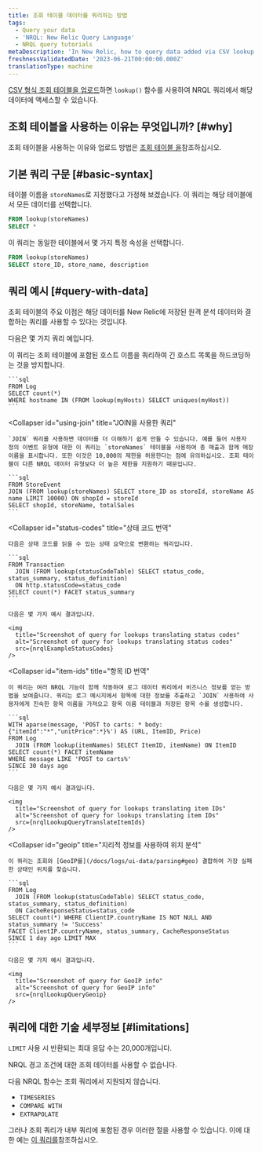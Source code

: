 ```yaml
---
title: 조회 테이블 데이터를 쿼리하는 방법
tags:
  - Query your data
  - 'NRQL: New Relic Query Language'
  - NRQL query tutorials
metaDescription: 'In New Relic, how to query data added via CSV lookup tables.'
freshnessValidatedDate: '2023-06-21T00:00:00.000Z'
translationType: machine
---
```





[CSV 형식 조회 테이블을 업로드](/docs/logs/ui-data/lookup-tables-ui)하면 `lookup()` 함수를 사용하여 NRQL 쿼리에서 해당 데이터에 액세스할 수 있습니다.

## 조회 테이블을 사용하는 이유는 무엇입니까? [#why]

조회 테이블을 사용하는 이유와 업로드 방법은 [조회 테이블 을](/docs/logs/ui-data/lookup-tables-ui)참조하십시오.

## 기본 쿼리 구문 [#basic-syntax]

테이블 이름을 `storeNames`로 지정했다고 가정해 보겠습니다. 이 쿼리는 해당 테이블에서 모든 데이터를 선택합니다.

```sql
FROM lookup(storeNames) 
SELECT *
```

이 쿼리는 동일한 테이블에서 몇 가지 특정 속성을 선택합니다.

```sql
FROM lookup(storeNames) 
SELECT store_ID, store_name, description
```

## 쿼리 예시 [#query-with-data]

조회 테이블의 주요 이점은 해당 데이터를 New Relic에 저장된 원격 분석 데이터와 결합하는 쿼리를 사용할 수 있다는 것입니다.

다음은 몇 가지 쿼리 예입니다.

<CollapserGroup>
  <Collapser
    id="avoid-hardcording"
    title="긴 호스트 목록을 하드코딩하지 마십시오."
  >
    이 쿼리는 조회 테이블에 포함된 호스트 이름을 쿼리하여 긴 호스트 목록을 하드코딩하는 것을 방지합니다.

    ```sql
    FROM Log 
    SELECT count(*)
    WHERE hostname IN (FROM lookup(myHosts) SELECT uniques(myHost))
    ```
  </Collapser>

  <Collapser
    id="using-join"
    title="JOIN을 사용한 쿼리"
  >
    `JOIN` 쿼리를 사용하면 데이터를 더 이해하기 쉽게 만들 수 있습니다. 예를 들어 사용자 정의 이벤트 유형에 대한 이 쿼리는 `storeNames` 테이블을 사용하여 총 매출과 함께 매장 이름을 표시합니다. 또한 이것은 10,000의 제한을 허용한다는 점에 유의하십시오. 조회 테이블이 다른 NRQL 데이터 유형보다 더 높은 제한을 지원하기 때문입니다.

    ```sql
    FROM StoreEvent 
    JOIN (FROM lookup(storeNames) SELECT store_ID as storeId, storeName AS name LIMIT 10000) ON shopId = storeId 
    SELECT shopId, storeName, totalSales
    ```
  </Collapser>

  <Collapser
    id="status-codes"
    title="상태 코드 번역"
  >
    다음은 상태 코드를 읽을 수 있는 상태 요약으로 변환하는 쿼리입니다.

    ```sql
    FROM Transaction 
      JOIN (FROM lookup(statusCodeTable) SELECT status_code, status_summary, status_definition)
      ON http.statusCode=status_code
    SELECT count(*) FACET status_summary
    ```

    다음은 몇 가지 예시 결과입니다.

    <img
      title="Screenshot of query for lookups translating status codes"
      alt="Screenshot of query for lookups translating status codes"
      src={nrqlExampleStatusCodes}
    />
  </Collapser>

  <Collapser
    id="item-ids"
    title="항목 ID 번역"
  >
    이 쿼리는 여러 NRQL 기능이 함께 작동하여 로그 데이터 쿼리에서 비즈니스 정보를 얻는 방법을 보여줍니다. 쿼리는 로그 메시지에서 항목에 대한 정보를 추출하고 `JOIN` 사용하여 사용자에게 친숙한 항목 이름을 가져오고 항목 이름 테이블과 저장된 항목 수를 생성합니다.

    ```sql
    WITH aparse(message, 'POST to carts: * body: {"itemId":"*","unitPrice":*}%') AS (URL, ItemID, Price)
    FROM Log 
      JOIN (FROM lookup(itemNames) SELECT ItemID, itemName) ON ItemID
    SELECT count(*) FACET itemName 
    WHERE message LIKE 'POST to carts%'
    SINCE 30 days ago
    ```

    다음은 몇 가지 예시 결과입니다.

    <img
      title="Screenshot of query for lookups translating item IDs"
      alt="Screenshot of query for lookups translating item IDs"
      src={nrqlLookupQueryTranslateItemIds}
    />
  </Collapser>

  <Collapser
    id="geoip"
    title="지리적 정보를 사용하여 위치 분석"
  >
    이 쿼리는 조회와 [GeoIP를](/docs/logs/ui-data/parsing#geo) 결합하여 가장 실패한 상태인 위치를 찾습니다.

    ```sql
    FROM Log 
      JOIN (FROM lookup(statusCodeTable) SELECT status_code, status_summary, status_definition)
      ON CacheResponseStatus=status_code
    SELECT count(*) WHERE ClientIP.countryName IS NOT NULL AND status_summary != 'Success'
    FACET ClientIP.countryName, status_summary, CacheResponseStatus
    SINCE 1 day ago LIMIT MAX
    ```

    다음은 몇 가지 예시 결과입니다.

    <img
      title="Screenshot of query for GeoIP info"
      alt="Screenshot of query for GeoIP info"
      src={nrqlLookupQueryGeoip}
    />
  </Collapser>
</CollapserGroup>

## 쿼리에 대한 기술 세부정보 [#limitations]

`LIMIT` 사용 시 반환되는 최대 응답 수는 20,000개입니다.

NRQL 경고 조건에 대한 조회 데이터를 사용할 수 없습니다.

다음 NRQL 함수는 조회 쿼리에서 지원되지 않습니다.

* `TIMESERIES`
* `COMPARE WITH`
* `EXTRAPOLATE`

그러나 조회 쿼리가 내부 쿼리에 포함된 경우 이러한 절을 사용할 수 있습니다. 이에 대한 예는 [이 쿼리를](#item-ids)참조하십시오.